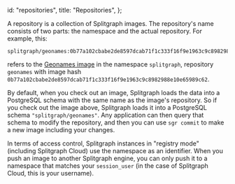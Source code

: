   id: "repositories",
  title: "Repositories",
};

A repository is a collection of Splitgraph images. The repository's name consists of two parts:
the namespace and the actual repository. For example, this:

```
splitgraph/geonames:0b77a102cbabe2de8597dcab71f1c333f16f9e1963c9c8982988e10e65989c62
```

refers to the [Geonames image](/splitgraph/geonames/0b77a102cbabe2de8597dcab71f1c333f16f9e1963c9c8982988e10e65989c62/-/overview) in the namespace `splitgraph`, repository `geonames` with image hash `0b77a102cbabe2de8597dcab71f1c333f16f9e1963c9c8982988e10e65989c62`.

By default, when you check out an image, Splitgraph loads the data into a PostgreSQL
schema with the same name as the image's repository. So if you check out the
image above, Splitgraph loads it into a PostgreSQL schema `"splitgraph/geonames"`.
Any application can then query that schema to modify the repository, and then you
can use `sgr commit` to make a new image including your changes.

In terms of access control, Splitgraph instances in "registry mode" (including
Splitgraph Cloud) use the namespace as an identifier. When you push an image to
another Splitgraph engine, you can only push it to a namespace that matches your
`session_user` (in the case of Splitgraph Cloud, this is your username).

